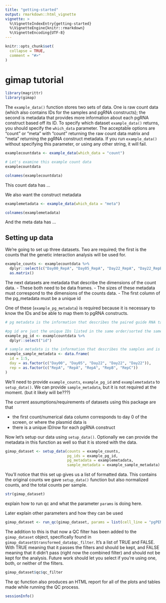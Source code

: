 ```yaml
---
title: "getting-started"
output: rmarkdown::html_vignette
vignette: >
  %\VignetteIndexEntry{getting-started}
  %\VignetteEngine{knitr::rmarkdown}
  %\VignetteEncoding{UTF-8}
---
```


```r
knitr::opts_chunk$set(
  collapse = TRUE,
  comment = "#>"
)
```

# gimap tutorial

```r
library(magrittr)
library(gimap)
```

The `example_data()` function stores two sets of data. One is raw count data (which also contains IDs for the samples and pgRNA constructs); the second is metadata that provides more information about each pgRNA construct based off its ID. To specify which dataset `example_data()` returns, you should specify the `which_data` parameter. The acceptable options are "count" or "meta" with "count" returning the raw count data matrix and "meta" returning the pgRNA construct metadata. If you run `example_data()` without specifying this parameter, or using any other string, it will fail.

```r
examplecountdata <- example_data(which_data = "count")

# Let's examine this example count data
examplecountdata
```


```r
colnames(examplecountdata)
```

This count data has ...

We also want the construct metadata

```r
examplemetadata <- example_data(which_data = "meta")
```

```r
colnames(examplemetadata)
```

And the meta data has ...

## Setting up data

We're going to set up three datasets. Two are required; the first is the counts that the genetic interaction analysis will be used for. 

```r
example_counts <- examplecountdata %>%
  dplyr::select(c("Day00_RepA", "Day05_RepA", "Day22_RepA", "Day22_RepB", "Day22_RepC")) %>%
  as.matrix()
```

The next datasets are metadata that describe the dimensions of the count data. 
- These both need to be data frames. 
- The sizes of these metadata must correspond to the dimensions of the counts data. 
- The first column of the pg_metadata must be a unique id

One of these (`example_pg_metadata`) is required because it is necessary to know the IDs and be able to map them to pgRNA constructs. 

```r
# pg metadata is the information that describes the paired guide RNA targets and will be loaded/explained later

#pg id are just the unique IDs listed in the same order/sorted the same way as the count data and can be used for mapping between the count data and the metadata
example_pg_id <- examplcountdata %>%
  dplyr::select("id")

# sample metadata is the information that describes the samples and is sorted the same way as the columns in the count data
example_sample_metadata <- data.frame(
  id = 1:5,
  day = as.factor(c("Day00", "Day05", "Day22", "Day22", "Day22")), 
  rep = as.factor(c("RepA", "RepA", "RepA", "RepB", "RepC"))
)
```

We'll need to provide `example_counts`, `example_pg_id` and `examplemetadata` to `setup_data()`. We can provide `sample_metadata`, but it is not required at the moment. (but it likely will be???)

The current assumptions/requirements of datasets using this package are that

* the first count/numerical data column corresponds to day 0 of the screen, or where the plasmid data is
* there is a unique ID/row for each pgRNA construct

Now let's setup our data using `setup_data()`. Optionally we can provide the metadata in this function as well so that it is stored with the data. 

```r
gimap_dataset <- setup_data(counts = example_counts, 
                            pg_ids = example_pg_id,
                            pg_metadata = examplemetadata,
                            sample_metadata = example_sample_metadata)
```

You'll notice that this set up gives us a list of formatted data. This contains the original counts we gave `setup_data()` function but also normalized counts, and the total counts per sample. 

```r
str(gimap_dataset)
```

explain how to run qc and what the parameter `params` is doing here. 

Later explain other parameters and how they can be used

```r
gimap_dataset <- run_qc(gimap_dataset, params = list(cell_line = "pgPEN_HeLa"))
```

The addition to this is that now a QC filter has been added to the `gimap_dataset` object, specifically found in `gimap_dataset$transformed_data$qc_filter`. It's a list of TRUE and FALSE. With TRUE meaning that it passes the filters and should be kept, and FALSE meaning that it didn't pass (right now the combined filter) and should not be kept for the analysis. Future work should let you select if you're using one, both, or neither of the filters.

```r
gimap_dataset$qc$qc_filter
```

The qc function also produces an HTML report for all of the plots and tables made while running the QC process.

```r
sessionInfo()
```
